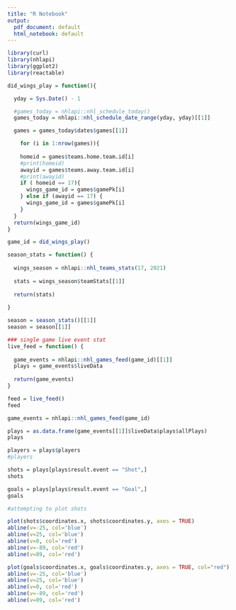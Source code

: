 ```yaml
---
title: "R Notebook"
output:
  pdf_document: default
  html_notebook: default
---
```

```r
library(curl)
library(nhlapi)
library(ggplot2)
library(reactable)
```

```r
did_wings_play = function(){

  yday = Sys.Date() - 1

  #games_today = nhlapi::nhl_schedule_today()
  games_today = nhlapi::nhl_schedule_date_range(yday, yday)[[1]]

  games = games_today$dates$games[[1]]

    for (i in 1:nrow(games)){
  
    homeid = games$teams.home.team.id[i]
    #print(homeid)
    awayid = games$teams.away.team.id[i]
    #print(awayid)
    if ( homeid == 17){
      wings_game_id = games$gamePk[i]
    } else if (awayid == 17) {
      wings_game_id = games$gamePk[i]
    }
  }
  return(wings_game_id)
}

game_id = did_wings_play()
```

```r
season_stats = function() {
  
  wings_season = nhlapi::nhl_teams_stats(17, 2021)
  
  stats = wings_season$teamStats[[1]]
  
  return(stats)
  
}

season = season_stats()[[1]]
season = season[[1]]

```

```r
### single game live event stat
live_feed = function() {
  
  game_events = nhlapi::nhl_games_feed(game_id)[[1]]
  plays = game_events$liveData
  
  return(game_events)
}

feed = live_feed()
feed
```

```r

game_events = nhlapi::nhl_games_feed(game_id)

plays = as.data.frame(game_events[[1]]$liveData$plays$allPlays)
plays

players = plays$players
#players

shots = plays[plays$result.event == "Shot",]
shots

goals = plays[plays$result.event == "Goal",]
goals
```

```r
#attempting to plot shots

plot(shots$coordinates.x, shots$coordinates.y, axes = TRUE)
abline(v=-25, col='blue')
abline(v=25, col='blue')
abline(v=0, col='red')
abline(v=-89, col='red')
abline(v=89, col='red')

plot(goals$coordinates.x, goals$coordinates.y, axes = TRUE, col="red")
abline(v=-25, col='blue')
abline(v=25, col='blue')
abline(v=0, col='red')
abline(v=-89, col='red')
abline(v=89, col='red')
```














